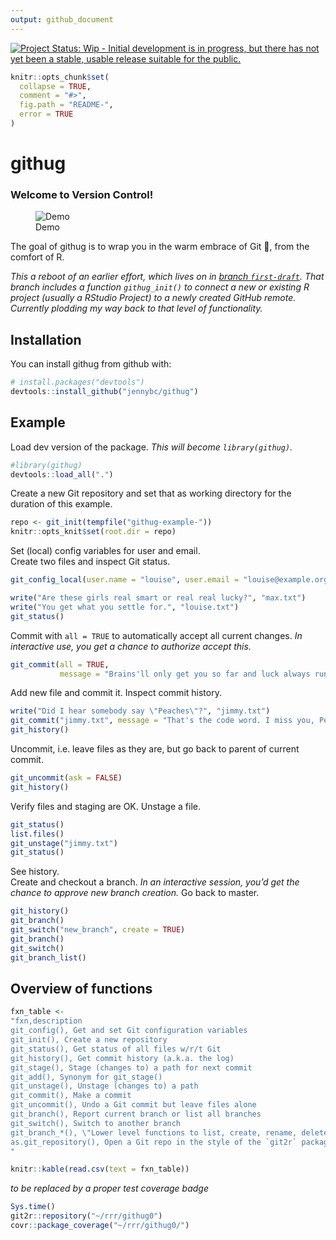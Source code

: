 ```yaml
---
output: github_document
---
```


<!-- README.md is generated from README.Rmd. Please edit that file -->

[![Project Status: Wip - Initial development is in progress, but there has not yet been a stable, usable release suitable for the public.](http://www.repostatus.org/badges/0.1.0/wip.svg)](http://www.repostatus.org/#wip)

```r
knitr::opts_chunk$set(
  collapse = TRUE,
  comment = "#>",
  fig.path = "README-",
  error = TRUE
)
```

# githug

### Welcome to Version Control!

<!--[Demo](https://analovesdotcom.files.wordpress.com/2015/10/voldyhug-1440161473.gif)-->

![Demo](img/voldyhug-1440161473.gif)

The goal of githug is to wrap you in the warm embrace of Git 🤗, from the comfort of R.

*This a reboot of an earlier effort, which lives on in [branch `first-draft` ](https://github.com/jennybc/githug/tree/first-draft). That branch includes a function `githug_init()` to connect a new or existing R project (usually a RStudio Project) to a newly created GitHub remote. Currently plodding my way back to that level of functionality.*

## Installation

You can install githug from github with:

```r
# install.packages("devtools")
devtools::install_github("jennybc/githug")
```

## Example

Load dev version of the package. *This will become `library(githug)`.*

```r
#library(githug)
devtools::load_all(".")
```

Create a new Git repository and set that as working directory for the duration of this example.

```r
repo <- git_init(tempfile("githug-example-"))
knitr::opts_knit$set(root.dir = repo)
```

Set (local) config variables for user and email.  
Create two files and inspect Git status.

```r
git_config_local(user.name = "louise", user.email = "louise@example.org")

write("Are these girls real smart or real real lucky?", "max.txt")
write("You get what you settle for.", "louise.txt")
git_status()
```

Commit with `all = TRUE` to automatically accept all current changes. *In interactive use, you get a chance to authorize accept this.*

```r
git_commit(all = TRUE,
           message = "Brains'll only get you so far and luck always runs out.")
```

Add new file and commit it. Inspect commit history. 

```r
write("Did I hear somebody say \"Peaches\"?", "jimmy.txt")
git_commit("jimmy.txt", message = "That's the code word. I miss you, Peaches.")
git_history()
```

Uncommit, i.e. leave files as they are, but go back to parent of current commit.

```r
git_uncommit(ask = FALSE)
git_history()
```

Verify files and staging are OK. Unstage a file.

```r
git_status()
list.files()
git_unstage("jimmy.txt")
git_status()
```

See history.  
Create and checkout a branch. *In an interactive session, you'd get the chance to approve new branch creation.* Go back to master.

```r
git_history()
git_branch()
git_switch("new_branch", create = TRUE)
git_branch()
git_switch()
git_branch_list()
```

## Overview of functions

```r
fxn_table <-
"fxn,description
git_config(), Get and set Git configuration variables
git_init(), Create a new repository
git_status(), Get status of all files w/r/t Git
git_history(), Get commit history (a.k.a. the log)
git_stage(), Stage (changes to) a path for next commit
git_add(), Synonym for git_stage()
git_unstage(), Unstage (changes to) a path
git_commit(), Make a commit
git_uncommit(), Undo a Git commit but leave files alone
git_branch(), Report current branch or list all branches
git_switch(), Switch to another branch
git_branch_*(), \"Lower level functions to list, create, rename, delete, and checkout branches\"
as.git_repository(), Open a Git repo in the style of the `git2r` package
"
```

```r
knitr::kable(read.csv(text = fxn_table))
```

*to be replaced by a proper test coverage badge* 

```r
Sys.time()
git2r::repository("~/rrr/githug0")
covr::package_coverage("~/rrr/githug0/")
```
